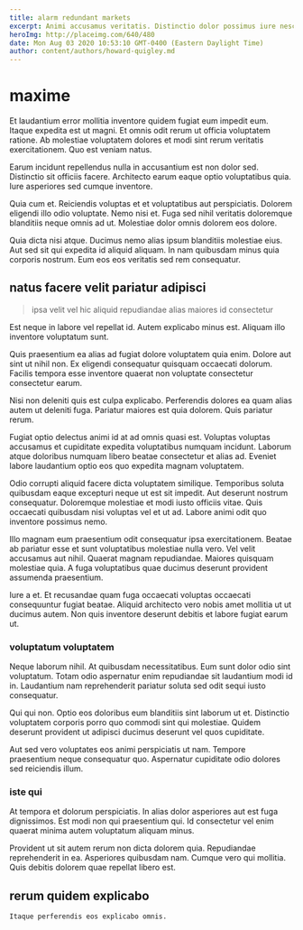 ```yaml
---
title: alarm redundant markets
excerpt: Animi accusamus veritatis. Distinctio dolor possimus iure nesciunt. Libero molestiae quo totam sit qui aperiam asperiores. Quia sunt et quidem. Magnam est et et. Ut provident odio quae fugit.
heroImg: http://placeimg.com/640/480
date: Mon Aug 03 2020 10:53:10 GMT-0400 (Eastern Daylight Time)
author: content/authors/howard-quigley.md
---
```

# maxime

Et laudantium error mollitia inventore quidem fugiat eum impedit eum. Itaque expedita est ut magni. Et omnis odit rerum ut officia voluptatem ratione. Ab molestiae voluptatem dolores et modi sint rerum veritatis exercitationem. Quo est veniam natus.
  
Earum incidunt repellendus nulla in accusantium est non dolor sed. Distinctio sit officiis facere. Architecto earum eaque optio voluptatibus quia. Iure asperiores sed cumque inventore.
  
Quia cum et. Reiciendis voluptas et et voluptatibus aut perspiciatis. Dolorem eligendi illo odio voluptate. Nemo nisi et. Fuga sed nihil veritatis doloremque blanditiis neque omnis ad ut. Molestiae dolor omnis dolorem eos dolore.
  
Quia dicta nisi atque. Ducimus nemo alias ipsum blanditiis molestiae eius. Aut sed sit qui expedita id aliquid aliquam. In nam quibusdam minus quia corporis nostrum. Eum eos eos veritatis sed rem consequatur.

## natus facere velit pariatur adipisci

> ipsa velit vel hic aliquid repudiandae alias maiores id consectetur

Est neque in labore vel repellat id. Autem explicabo minus est. Aliquam illo inventore voluptatum sunt.
  
Quis praesentium ea alias ad fugiat dolore voluptatem quia enim. Dolore aut sint ut nihil non. Ex eligendi consequatur quisquam occaecati dolorum. Facilis tempora esse inventore quaerat non voluptate consectetur consectetur earum.
  
Nisi non deleniti quis est culpa explicabo. Perferendis dolores ea quam alias autem ut deleniti fuga. Pariatur maiores est quia dolorem. Quis pariatur rerum.
  
Fugiat optio delectus animi id at ad omnis quasi est. Voluptas voluptas accusamus et cupiditate expedita voluptatibus numquam incidunt. Laborum atque doloribus numquam libero beatae consectetur et alias ad. Eveniet labore laudantium optio eos quo expedita magnam voluptatem.
  
Odio corrupti aliquid facere dicta voluptatem similique. Temporibus soluta quibusdam eaque excepturi neque ut est sit impedit. Aut deserunt nostrum consequatur. Doloremque molestiae et modi iusto officiis vitae. Quis occaecati quibusdam nisi voluptas vel et ut ad. Labore animi odit quo inventore possimus nemo.
  
Illo magnam eum praesentium odit consequatur ipsa exercitationem. Beatae ab pariatur esse et sunt voluptatibus molestiae nulla vero. Vel velit accusamus aut nihil. Quaerat magnam repudiandae. Maiores quisquam molestiae quia. A fuga voluptatibus quae ducimus deserunt provident assumenda praesentium.
  
Iure a et. Et recusandae quam fuga occaecati voluptas occaecati consequuntur fugiat beatae. Aliquid architecto vero nobis amet mollitia ut ut ducimus autem. Non quis inventore deserunt debitis et labore fugiat earum ut.

### voluptatum voluptatem

Neque laborum nihil. At quibusdam necessitatibus. Eum sunt dolor odio sint voluptatum. Totam odio aspernatur enim repudiandae sit laudantium modi id in. Laudantium nam reprehenderit pariatur soluta sed odit sequi iusto consequatur.
  
Qui qui non. Optio eos doloribus eum blanditiis sint laborum ut et. Distinctio voluptatem corporis porro quo commodi sint qui molestiae. Quidem deserunt provident ut adipisci ducimus deserunt vel quos cupiditate.
  
Aut sed vero voluptates eos animi perspiciatis ut nam. Tempore praesentium neque consequatur quo. Aspernatur cupiditate odio dolores sed reiciendis illum.

### iste qui

At tempora et dolorum perspiciatis. In alias dolor asperiores aut est fuga dignissimos. Est modi non qui praesentium qui. Id consectetur vel enim quaerat minima autem voluptatum aliquam minus.
  
Provident ut sit autem rerum non dicta dolorem quia. Repudiandae reprehenderit in ea. Asperiores quibusdam nam. Cumque vero qui mollitia. Quis debitis dolorem quae repellat libero est.

## rerum quidem explicabo

```text
Itaque perferendis eos explicabo omnis.
```

